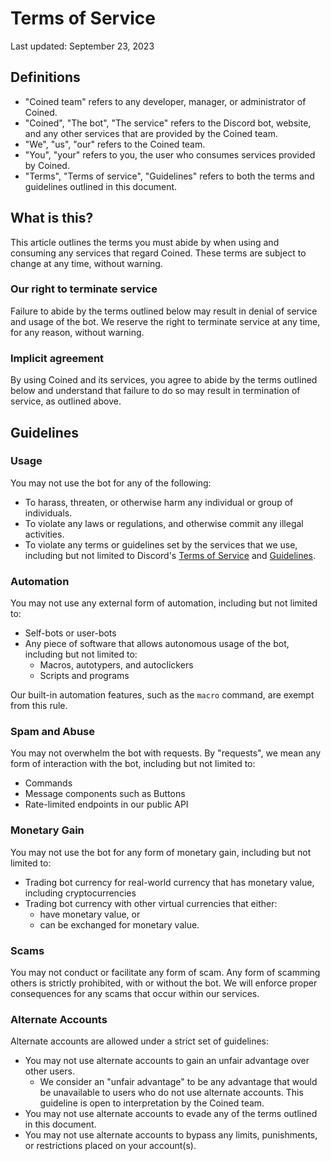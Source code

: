 
# Terms of Service

Last updated: September 23, 2023

## Definitions

- "Coined team" refers to any developer, manager, or administrator of Coined.
- "Coined", "The bot", "The service" refers to the Discord bot, website, and any other services that are provided by the Coined team.
- "We", "us", "our" refers to the Coined team.
- "You", "your" refers to you, the user who consumes services provided by Coined.
- "Terms", "Terms of service", "Guidelines" refers to both the terms and guidelines outlined in this document.

## What is this?

This article outlines the terms you must abide by when using and consuming any services that regard Coined.
These terms are subject to change at any time, without warning.

### Our right to terminate service

Failure to abide by the terms outlined below may result in denial of service and usage of the bot.
We reserve the right to terminate service at any time, for any reason, without warning.

### Implicit agreement

By using Coined and its services, you agree to abide by the terms outlined below and understand that failure to do so
may result in termination of service, as outlined above.

## Guidelines

### Usage

You may not use the bot for any of the following:

- To harass, threaten, or otherwise harm any individual or group of individuals.
- To violate any laws or regulations, and otherwise commit any illegal activities.
- To violate any terms or guidelines set by the services that we use, including but not limited to
Discord's [Terms of Service](https://discord.com/terms) and [Guidelines](https://discord.com/guidelines).

### Automation

You may not use any external form of automation, including but not limited to:

- Self-bots or user-bots
- Any piece of software that allows autonomous usage of the bot, including but not limited to:
  - Macros, autotypers, and autoclickers
  - Scripts and programs

Our built-in automation features, such as the `macro` command, are exempt from this rule.

### Spam and Abuse

You may not overwhelm the bot with requests. By "requests", we mean any form of interaction with the bot,
including but not limited to:

- Commands
- Message components such as Buttons
- Rate-limited endpoints in our public API

### Monetary Gain

You may not use the bot for any form of monetary gain, including but not limited to:

- Trading bot currency for real-world currency that has monetary value, including cryptocurrencies
- Trading bot currency with other virtual currencies that either:
  - have monetary value, or
  - can be exchanged for monetary value.

### Scams

You may not conduct or facilitate any form of scam. Any form of scamming others is strictly prohibited,
with or without the bot. We will enforce proper consequences for any scams that occur within our services.

### Alternate Accounts

Alternate accounts are allowed under a strict set of guidelines:

- You may not use alternate accounts to gain an unfair advantage over other users.
  - We consider an "unfair advantage" to be any advantage that would be unavailable to users who do not use alternate
    accounts. This guideline is open to interpretation by the Coined team.
- You may not use alternate accounts to evade any of the terms outlined in this document.
- You may not use alternate accounts to bypass any limits, punishments, or restrictions placed on your account(s).
